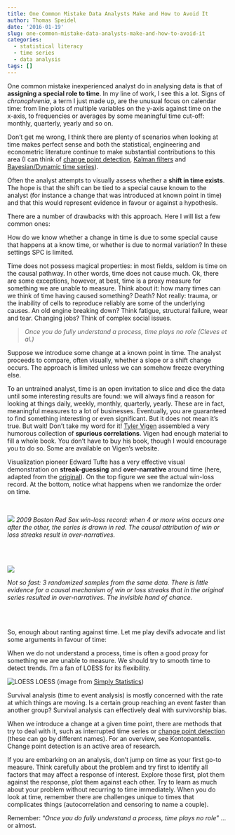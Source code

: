 ```yaml
---
title: One Common Mistake Data Analysts Make and How to Avoid It
author: Thomas Speidel
date: '2016-01-19'
slug: one-common-mistake-data-analysts-make-and-how-to-avoid-it
categories:
  - statistical literacy
  - time series
  - data analysis
tags: []
---
```


One common mistake inexperienced analyst do in analysing data is that of **assigning a special role to time**. In my line of work, I see this a lot.  Signs of *chronophrenia*, a term I just made up, are the unusual focus on calendar time: from line plots of multiple variables on the y-axis against time on the x-axis, to frequencies or averages by some meaningful time cut-off: monthly, quarterly, yearly and so on.

Don't get me wrong, I think there are plenty of scenarios when looking at time makes perfect sense and both the statistical, engineering and econometric literature continue to make substantial contributions to this area (I can think of [change point detection](https://en.wikipedia.org/wiki/Change_detection), [Kalman filters](https://en.wikipedia.org/wiki/Kalman_filter) and [Bayesian/Dynamic time series](http://www.springer.com/cda/content/document/cda_downloaddocument/9780387772370-c1.pdf?SGWID=0-0-45-771009-p173891512)).

Often the analyst attempts to visually assess whether a **shift in time exists**.  The hope is that the shift can be tied to a special cause known to the analyst (for instance a change that was introduced at known point in time) and that this would represent evidence in favour or against a hypothesis. 

There are a number of drawbacks with this approach.  Here I will list a few common ones:

How do we know whether a change in time is due to some special cause that happens at a know time,  or whether is due to normal variation? In these settings SPC is limited.

Time does not possess magical properties: in most fields, seldom is time on the causal pathway. In other words,  time does not cause much. Ok, there are some exceptions, however, at best, time is a proxy measure for something we are unable to measure. Think about it: how many times can we think of time having caused something? Death? Not really: trauma, or the inability of cells to reproduce reliably are some of the underlying causes.  An old engine breaking down?  Think fatigue, structural failure, wear and tear. Changing jobs? Think of complex social issues.  

> *Once you do fully understand a process, time plays no role (Cleves et al.)*

Suppose we introduce some change at a known point in time. The analyst proceeds to compare, often visually, whether a slope or a shift change occurs.  The approach is limited unless we can somehow freeze everything else.

To an untrained analyst, time is an open invitation to slice and dice the data until some interesting results are found: we will always find a reason for looking at things daily, weekly, monthly, quarterly, yearly.  These are in fact, meaningful measures to a lot of businesses.  Eventually, you are guaranteed to find something interesting or even significant. But it does not mean it's true.  But wait! Don't take my word for it!  [Tyler Vigen](http://www.tylervigen.com/spurious-correlations) assembled a very humorous collection of **spurious correlations**. Vigen had enough material to fill a whole book.  You don't have to buy his book, though I would encourage you to do so.  Some are available on Vigen's website.  

Visualization pioneer Edward Tufte has a very effective visual demonstration on **streak-guessing** and **over-narrative** around time (here, adapted from the [original](https://www.edwardtufte.com/bboard/q-and-a-fetch-msg?msg_id=0001OR)). On the top figure we see the actual win-loss record.  At the bottom, notice what happens when we randomize the order on time.

<br>

![](winning_streak_1.png)
*2009 Boston Red Sox win-loss record: when 4 or more wins occurs one after the other, the series is drawn in red. The causal attribution of win or loss streaks result in over-narratives.*


<br><br>

![](winning_streak_2.png)

*Not so fast: 3 randomized samples from the same data. There is little evidence for a causal mechanism of win or loss streaks that in the original series resulted in over-narratives. The invisible hand of chance.*

<br><br>

So, enough about ranting against time. Let me play devil's advocate and list some arguments in favour of time:

When we do not understand a process, time is often a good proxy for something we are unable to measure. We should try to smooth time to detect trends.  I'm a fan of LOESS for its flexibility.

![LOESS](loess.gif)
LOESS (image from [Simply Statistics](https://simplystatistics.org/2017/08/08/code-for-my-educational-gifs/))

Survival analysis (time to event analysis) is mostly concerned with the rate at which things are moving.  Is a certain group reaching an event faster than another group? Survival analysis can effectively deal with survivorship bias.

When we introduce a change at a given time point, there are methods that try to deal with it, such as interrupted time series or [change point detection](https://en.wikipedia.org/wiki/Change_detection) (these can go by different names). For an overview, see Kontopantelis. Change point detection is an active area of research.

If you are embarking on an analysis, don't jump on time as your first go-to measure.  Think carefully about the problem and try first to identify all factors that may affect a response of interest.  Explore those first, plot them against the response, plot them against each other.  Try to learn as much about your problem without recurring to time immediately. When you do look at time, remember there are challenges unique to times that complicates things (autocorrelation and censoring to name a couple).

Remember: "*Once you do fully understand a process, time plays no role*" ... or almost.

